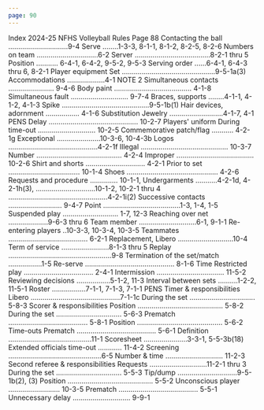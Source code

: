 ```yaml
---
page: 90
---
```


Index 2024-25 NFHS Volleyball Rules Page 88 Contacting the ball ..............................9-4 Serve ........1-3-3, 8-1-1, 8-1-2, 8-2-5, 8-2-6 Numbers on team ...............................6-2 Server ......................................8-2-1 thru 5 Position ........... 6-4-1, 6-4-2, 9-5-2, 9-5-3 Serving order ......6-4-1, 6-4-3 thru 6, 8-2-1 Player equipment Set ...............................................9-5-1a(3) Accommodations ...................4-1 NOTE 2 Simultaneous contacts ....................... 9-4-6 Body paint ....................................... 4-1-8 Simultaneous fault ............................. 9-7-4 Braces, supports ........4-1-1, 4-1-2, 4-1-3 Spike ............................................9-5-1b(1) Hair devices, adornment ................. 4-1-6 Substitution Jewelry ...........................4-1-7, 4-1 PENS Delay ............................................. 10-2-7 Players' uniform During time-out ............................. 10-2-5 Commemorative patch/flag ........... 4-2-1g Exceptional ......................10-3-6, 10-4-3b Logos .............................................4-2-1f Illegal ............................................ 10-3-7 Number ........................................... 4-2-4 Improper ....................................... 10-2-6 Shirt and shorts .............................. 4-2-1 Prior to set .................................... 10-1-4 Shoes .............................................. 4-2-6 Requests and procedure .............. 10-1-1, Undergarments ...........4-2-1d, 4-2-1h(3), ..............................10-1-2, 10-2-1 thru 4 ..................................................4-2-1i(2) Successive contacts ........................... 9-4-7 Point .......................................1-3, 1-4, 1-5 Suspended play ............................ 1-7, 12-3 Reaching over net ....................9-6-3 thru 6 Team member .............................6-1, 9-1-1 Re-entering players ..10-3-3, 10-3-4, 10-3-5 Teammates ........................................ 6-2-1 Replacement, Libero ............................10-4 Term of service ........................8-1-3 thru 5 Replay ....................................................9-8 Termination of the set/match .................1-5 Re-serve ............................................. 8-1-6 Time Restricted play ................................... 2-4-1 Intermission .................................. 11-5-2 Reviewing decisions .................5-1-2, 11-3 Interval between sets ..........1-2-2, 11-5-1 Roster .................7-1-1, 7-1-3, 7-1-1 PENS Timer & responsibilities Libero .............................................7-1-1c During the set ................................. 5-8-3 Scorer & responsibilities Position ........................................... 5-8-2 During the set ................................. 5-6-3 Prematch ........................................ 5-8-1 Position ........................................... 5-6-2 Time-outs Prematch ........................................ 5-6-1 Definition ..........................................11-1 Scoresheet ......................3-3-1, 5-5-3b(18) Extended officials time-out ............ 11-4-2 Screening ...............................................6-5 Number & time ............................. 11-2-3 Second referee & responsibilities Requests .............................11-2-1 thru 3 During the set ................................. 5-5-3 Tip/dump ..............................9-5-1b(2), (3) Position ........................................... 5-5-2 Unconscious player .......................... 10-3-5 Prematch ........................................ 5-5-1 Unnecessary delay ............................. 9-9-1